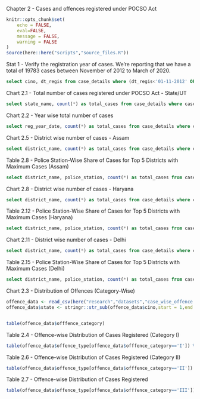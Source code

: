 
Chapter 2 - Cases and offences registered under POCSO Act

```r
knitr::opts_chunk$set(
	echo = FALSE,
	eval=FALSE,
	message = FALSE,
	warning = FALSE
)
source(here::here("scripts","source_files.R"))
```

Stat 1 - Verify the registration year of cases. We're reporting that we have a total of 19783 cases between November of 2012 to March of 2020. 

```sql
select cino, dt_regis from case_details where (dt_regis<'01-11-2012' OR dt_regis>'31-03-2020') AND case_flag = '1'
```

Chart 2.1 - Total number of cases registered under POCSO Act - State/UT
```sql

select state_name, count(*) as total_cases from case_details where case_flag='1' group by state_name

```
Chart 2.2 - Year wise total number of cases
```sql
select reg_year_date, count(*) as total_cases from case_details where case_flag='1' group by reg_year_date
```


Chart 2.5 - District wise number of cases - Assam

```sql
select district_name, count(*) as total_cases from case_details where case_flag='1' and state_name='Assam' group by district_name order by total_cases

```


Table 2.8 - Police Station-Wise Share of Cases for Top 5 Districts with Maximum Cases (Assam)
```sql
select district_name, police_station, count(*) as total_cases from case_details where state_name='Assam' and district_name IN ('Barpeta','Sonitpur','Sivasagar','Morigaon','Nagaon') and case_flag='1' group by police_station, district_name order by district_name,total_cases desc
```

Chart 2.8 - District wise number of cases - Haryana

```sql
select district_name, count(*) as total_cases from case_details where case_flag='1' and state_name='Haryana' group by district_name order by total_cases

```

Table 2.12 - Police Station-Wise Share of Cases for Top 5 Districts with Maximum Cases (Haryana)

```sql
select district_name, police_station, count(*) as total_cases from case_details where state_name='Haryana' and district_name IN ('Hisar','Sirsa','Sonepat','Gurugram','Faridabad') and case_flag='1' group by police_station, district_name order by district_name,total_cases desc
```

Chart 2.11 - District wise number of cases - Delhi

```sql
select district_name, count(*) as total_cases from case_details where case_flag='1' and state_name='Delhi' group by district_name order by total_cases

```

Table 2.15 - Police Station-Wise Share of Cases for Top 5 Districts with Maximum Cases (Delhi)

```sql
select district_name, police_station, count(*) as total_cases from case_details where state_name='Delhi' and district_name IN ('West','North West','North','South West','Central') and case_flag='1' group by police_station, district_name order by district_name,total_cases desc
```


Chart 2.3 - Distribution of Offences (Category-Wise)
```r
offence_data <- read_csv(here("research","datasets","case_wise_offence.csv"))
offence_data$state <- stringr::str_sub(offence_data$cino,start = 1,end = 2)


table(offence_data$offfence_category)
```

Table 2.4 - Offence-wise Distribution of Cases Registered (Category I)
```r
table(offence_data$offence_type[offence_data$offfence_category=='I']) %>% data.frame() %>% arrange(desc(Freq))
```


Table 2.6 - Offence-wise Distribution of Cases Registered (Category II)
```r
table(offence_data$offence_type[offence_data$offfence_category=='II']) %>% data.frame() %>% arrange(desc(Freq))
```

Table 2.7 - Offence-wise Distribution of Cases Registered
```r
table(offence_data$offence_type[offence_data$offfence_category=='III']) %>% data.frame() %>% arrange(desc(Freq))
```